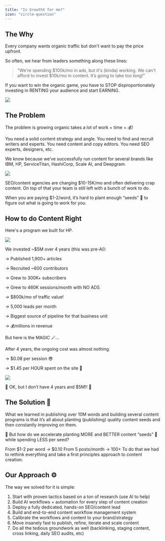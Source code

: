 ```yaml
---
title: "Is GrowthX for me?"
icon: "circle-question"
---
```


## The Why

Every company wants organic traffic but don't want to pay the price upfront.

So often, we hear from leaders something along these lines:

> "We're spending \$100k/mo in ads, but it's (kinda) working. We can't afford to invest \$10k/mo in content. It’s going to take too long!"

If you want to win the organic game, you have to STOP disproportionately investing in RENTING your audience and start EARNING.

<img src="https://images.spr.so/cdn-cgi/imagedelivery/j42No7y-dcokJuNgXeA0ig/12a7e1a1-6a10-4177-8e27-46075b348e6c/Untitled/w=1920,quality=90,fit=scale-down" /> 

## The Problem

The problem is growing organic takes a lot of work + time + 💰!

You need a solid content strategy and angle. You need to find and recruit writers and experts. You need content and copy editors. You need SEO experts, designers, etc.

We know because we’ve successfully run content for several brands like IBM, HP, ServiceTitan, HashiCorp, Scale AI, and Deepgram.

<img src="https://images.spr.so/cdn-cgi/imagedelivery/j42No7y-dcokJuNgXeA0ig/ac9ccb69-1657-453d-9255-2213cfe77f11/Untitled/w=1920,quality=90,fit=scale-down" />

SEO/content agencies are charging \$10-15K/mo and often delivering crap content. On top of that your team is still left with a bunch of work to do.

When you are paying \$1-2/word, it’s hard to plant enough “seeds” 🌱 to figure out what is going to work for you.

## How to do Content Right

Here's a program we built for HP.

<img src="https://images.spr.so/cdn-cgi/imagedelivery/j42No7y-dcokJuNgXeA0ig/22041c17-8d6e-41b9-b669-8589b5f1556e/Untitled/w=1920,quality=90,fit=scale-down" />

We invested ~\$5M over 4 years (this was pre-AI):

→ Published 1,900+ articles

→ Recruited ~600 contributors

→ Grew to 300K+ subscribers

→ Grew to 460K sessions/month with NO ADS

→ \$800k/mo of traffic value!

→ 5,000 leads per month

→ Biggest source of pipeline for that business unit

→ 💰millions in revenue

But here is the MAGIC 🪄...

After 4 years, the ongoing cost was almost nothing.

→ \$0.08 per session 😎

→ \$1.45 per HOUR spent on the site 🤯

<img src="https://images.spr.so/cdn-cgi/imagedelivery/j42No7y-dcokJuNgXeA0ig/7924cb70-afb3-43dc-9687-633c55d3ecc0/Untitled/w=1920,quality=90,fit=scale-down" />

🤨 OK, but I don’t have 4 years and \$5M!! 💸



## The Solution 🦾
What we learned in publishing over 10M words and building several content programs is that it’s all about planting (publishing) quality content seeds and then constantly improving on them.

🤔 But how do we accelerate planting MORE and BETTER content “seeds” 🌱 while spending LESS per seed?

From \$1-2 per word  →  \$0.10
From 5 posts/month  →  100+
To do that we had to rethink everything and take a first principles approach to content creation.



## Our Approach ⚙️

The way we solved for it is simple:

1. Start with proven tactics based on a ton of research (use AI to help)
2. Build AI workflows + automation for every step of content creation
3. Deploy a fully dedicated, hands-on SEO/content lead
4. Build and end-to-end content workflow management system
5. Calibrate the workflows and content to your brand/strategy
6. Move insanely fast to publish, refine, iterate and scale content
7. Do all the tedious groundwork as well (backlinking, staging content, cross linking, daily SEO audits, etc)


